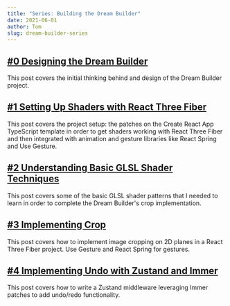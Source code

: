 ```yaml
---
title: "Series: Building the Dream Builder"
date: 2021-06-01
author: Tom
slug: dream-builder-series
---
```


## [#0 Designing the Dream Builder](/blog/designing-the-dream-builder)

This post covers the initial thinking behind and design of the Dream Builder
project.

## [#1 Setting Up Shaders with React Three Fiber](/blog/react-three-fiber-shaders-setup)

This post covers the project setup: the patches on the Create React App
TypeScript template in order to get shaders working with React Three Fiber and
then integrated with animation and gesture libraries like React Spring and Use
Gesture.

## [#2 Understanding Basic GLSL Shader Techniques](/blog/understanding-basic-shader-techniques)

This post covers some of the basic GLSL shader patterns that I needed to learn
in order to complete the Dream Builder's crop implementation.

## [#3 Implementing Crop](/blog/implementing-crop)

This post covers how to implement image cropping on 2D planes in a React Three
Fiber project. Use Gesture and React Spring for gestures.

## [#4 Implementing Undo with Zustand and Immer](/blog/zustand-immer-undo)

This post covers how to write a Zustand middleware leveraging Immer patches to
add undo/redo functionality.
